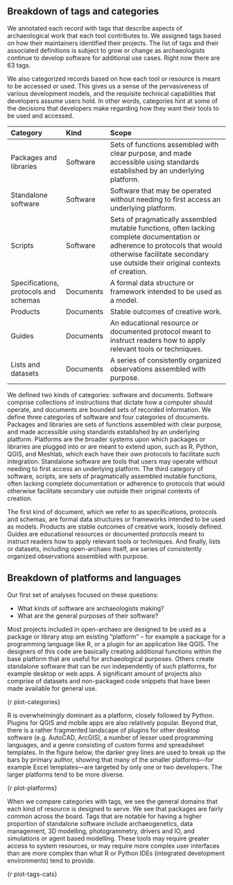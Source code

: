 ## Breakdown of tags and categories

We annotated each record with tags that describe aspects of archaeological work that each tool contributes to. We assigned tags based on how their maintainers identified their projects. The list of tags and their associated definitions is subject to grow or change as archaeologists continue to develop software for additional use cases. Right now there are 63 tags.

We also categorized records based on how each tool or resource is meant to be accessed or used. This gives us a sense of the pervasiveness of various development models, and the requisite technical capabilities that developers assume users hold. In other words, categories hint at some of the decisions that developers make regarding how they want their tools to be used and accessed.

| Category                              | Kind      | Scope                                                                                                                                                                                                        |
|:-----------|:-----------|:------------------------------------------------|
| Packages and libraries                | Software  | Sets of functions assembled with clear purpose, and made accessible using standards established by an underlying platform.                                                                                   |
| Standalone software                   | Software  | Software that may be operated without needing to first access an underlying platform.                                                                                                                        |
| Scripts                               | Software  | Sets of pragmatically assembled mutable functions, often lacking complete documentation or adherence to protocols that would otherwise facilitate secondary use outside their original contexts of creation. |
| Specifications, protocols and schemas | Documents | A formal data structure or framework intended to be used as a model.                                                                                                                                         |
| Products                              | Documents | Stable outcomes of creative work.                                                                                                                                                                            |
| Guides                                | Documents | An educational resource or documented protocol meant to instruct readers how to apply relevant tools or techniques.                                                                                          |
| Lists and datasets                    | Documents | A series of consistently organized observations assembled with purpose.                                                                                                                                      |

We defined two kinds of categories: software and documents. Software comprise collections of instructions that dictate how a computer should operate, and documents are bounded sets of recorded information. We define three categories of software and four categories of documents. Packages and libraries are sets of functions assembled with clear purpose, and made accessible using standards established by an underlying platform. Platforms are the broader systems upon which packages or libraries are plugged into or are meant to extend upon, such as R, Python, QGIS, and Meshlab, which each have their own protocols to facilitate such integration. Standalone software are tools that users may operate without needing to first access an underlying platform. The third category of software, scripts, are sets of pragmatically assembled mutable functions, often lacking complete documentation or adherence to protocols that would otherwise facilitate secondary use outside their original contexts of creation.

The first kind of document, which we refer to as specifications, protocols and schemas, are formal data structures or frameworks intended to be used as models. Products are stable outcomes of creative work, loosely defined. Guides are educational resources or documented protocols meant to instruct readers how to apply relevant tools or techniques. And finally, lists or datasets, including open-archaeo itself, are series of consistently organized observations assembled with purpose.

## Breakdown of platforms and languages

Our first set of analyses focused on these questions:

* What kinds of software are archaeologists making?
* What are the general purposes of their software?

Most projects included in open-archaeo are designed to be used as a package or library atop am existing "platform" -- for example a package for a programming language like R, or a plugin for an application like QGIS. The designers of this code are basically creating additional functions within the base platform that are useful for archaeological purposes. Others create standalone software that can be run independently of such platforms, for example desktop or web apps. A significant amount of projects also comprise of datasets and non-packaged code snippets that have been made available for general use.

{r plot-categories}

R is overwhelmingly dominant as a platform, closely followed by Python. Plugins for QGIS and mobile apps are also relatively popular. Beyond that, there is a rather fragmented landscape of plugins for other desktop software (e.g. AutoCAD, ArcGIS), a number of lesser used programming languages, and a genre consisting of custom forms and spreadsheet templates. In the figure below, the darker grey lines are used to break up the bars by primary author, showing that many of the smaller platforms---for example Excel templates---are targeted by only one or two developers. The larger platforms tend to be more diverse.

{r plot-platforms}

When we compare categories with tags, we see the general domains that each kind of resource is designed to serve. We see that packages are fairly common across the board. Tags that are notable for having a higher proportion of standalone software include archaeogenetics, data management, 3D modelling, photogrammetry, drivers and IO, and simulations or agent based modelling. These tools may require greater access to system resources, or may require more complex user interfaces than are more complex than what R or Python IDEs (integrated development environments) tend to provide.

{r plot-tags-cats}

